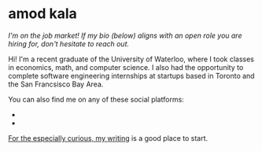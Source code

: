 
# amod kala

*I'm on the job market! If my bio (below) aligns with an open role you are hiring for, don't hesitate to reach out.*

Hi! I'm a recent graduate of the University of Waterloo, where I took classes
in economics, math, and computer science. I also had the opportunity to 
complete software engineering internships at startups based in Toronto and the 
San Francsisco Bay Area.

You can also find me on any of these social platforms:
- <A href="https://www.linkedin.com/in/amodkala/" text="LinkedIn" />
- <A href="https://github.com/amodkala" text="GitHub" />

For the especially curious, my [writing](/writing) is a good place to start.
